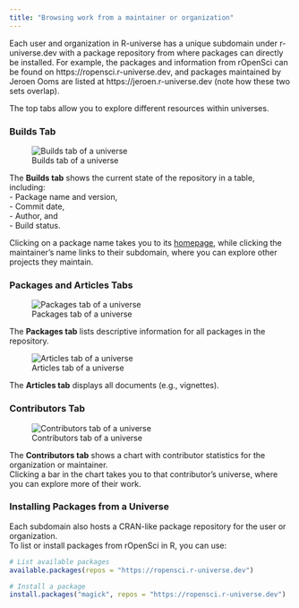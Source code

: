 ```yaml
---
title: "Browsing work from a maintainer or organization"
---
```


Each user and organization in R-universe has a unique subdomain under r-universe.dev with a package repository from where packages can directly be installed. 
For example, the packages and information from rOpenSci can be found on https://ropensci.r-universe.dev, and packages maintained by Jeroen Ooms are listed at https://jeroen.r-universe.dev (note how these two sets overlap).

The top tabs allow you to explore different resources within universes.

### Builds Tab

![Builds tab of a universe](../img/univ-builds.png){group="univ" fig-alt="Builds tab of a universe, including a summary table of package versions and the status of latest builds on different OS."}

The **Builds tab** shows the current state of the repository in a table, including:  
- Package name and version,  
- Commit date,  
- Author, and  
- Build status. 

Clicking on a package name takes you to its [homepage](/browse/packages.html), while clicking the maintainer’s name links to their subdomain, where you can explore other projects they maintain.


### Packages and Articles Tabs

![Packages tab of a universe](../img/univ-packages.png){group="univ" fig-alt="Packages tab of a universe, showing one summary card per package."}

The **Packages tab** lists descriptive information for all packages in the repository.

![Articles tab of a universe](../img/univ-articles.png){group="univ" fig-alt="Articles tab of a universe, showing all vignettes."}

The **Articles tab** displays all documents (e.g., vignettes).

### Contributors Tab

![Contributors tab of a universe](../img/univ-contributors.png){group="univ" fig-alt="Contributors tab of a universe, showing contribution activity per contributor."}

The **Contributors tab** shows a chart with contributor statistics for the organization or maintainer.  
Clicking a bar in the chart takes you to that contributor’s universe, where you can explore more of their work.  

### Installing Packages from a Universe

Each subdomain also hosts a CRAN-like package repository for the user or organization.  
To list or install packages from rOpenSci in R, you can use:

```r
# List available packages
available.packages(repos = "https://ropensci.r-universe.dev")

# Install a package
install.packages("magick", repos = "https://ropensci.r-universe.dev")
```
